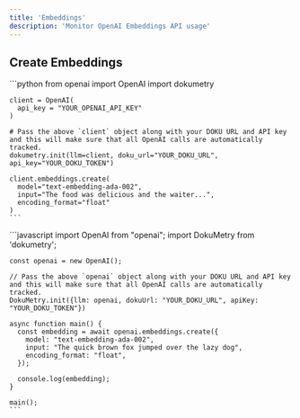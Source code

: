 ```yaml
---
title: 'Embeddings'
description: 'Monitor OpenAI Embeddings API usage'
---
```


## Create Embeddings
<Tabs>
  <Tab title="Python">
    ```python
    from openai import OpenAI
    import dokumetry

    client = OpenAI(
      api_key = "YOUR_OPENAI_API_KEY"
    )

    # Pass the above `client` object along with your DOKU URL and API key and this will make sure that all OpenAI calls are automatically tracked.
    dokumetry.init(llm=client, doku_url="YOUR_DOKU_URL", api_key="YOUR_DOKU_TOKEN")

    client.embeddings.create(
      model="text-embedding-ada-002",
      input="The food was delicious and the waiter...",
      encoding_format="float"
    )
    ```
  </Tab>
  <Tab title="javascript">
    ```javascript
    import OpenAI from "openai";
    import DokuMetry from 'dokumetry';

    const openai = new OpenAI();

    // Pass the above `openai` object along with your DOKU URL and API key and this will make sure that all OpenAI calls are automatically tracked.
    DokuMetry.init({llm: openai, dokuUrl: "YOUR_DOKU_URL", apiKey: "YOUR_DOKU_TOKEN"})

    async function main() {
      const embedding = await openai.embeddings.create({
        model: "text-embedding-ada-002",
        input: "The quick brown fox jumped over the lazy dog",
        encoding_format: "float",
      });

      console.log(embedding);
    }

    main();
    ```
  </Tab>
</Tabs>